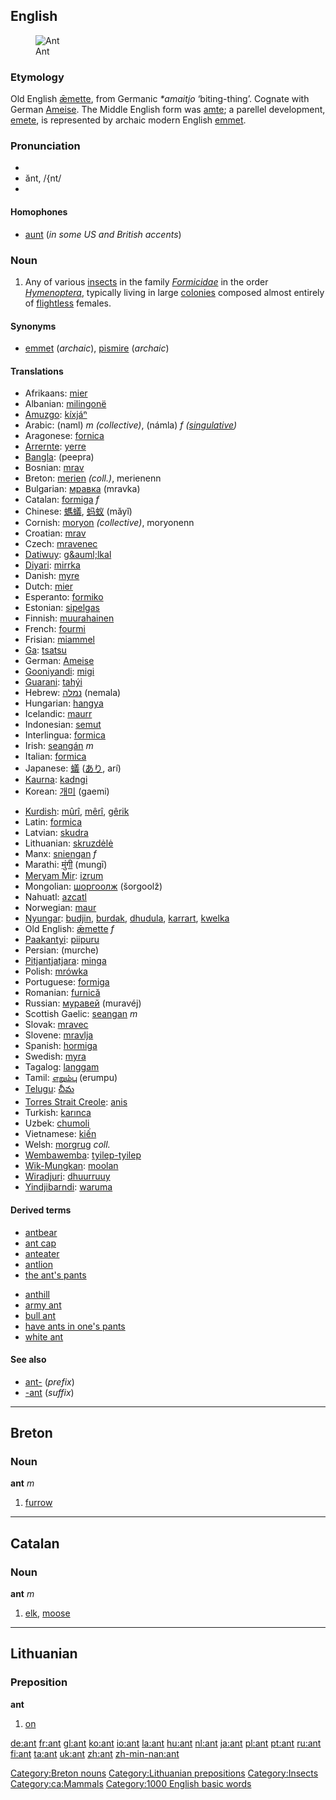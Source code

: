 {{wikipedia}}
==English==

[[Image:Ant.jpg|thumb|Ant]]
===Etymology===
Old English [[æmette|ǣmette]], from Germanic ''*amaitjo'' ‘biting-thing’.  Cognate with German [[Ameise]].  The Middle English form was [[amte]]; a parellel development, [[emete]], is represented by archaic modern English [[emmet]].

===Pronunciation===
*{{IPA|/ænt/}}
*ănt, /{nt/
*{{audio|en-us-ant.ogg|Audio (US)}}

====Homophones====
*[[aunt]] (''in some US and British accents'')

===Noun===
{{en-noun-reg}}

# Any of various [[insect]]s in the family ''[[Formicidae]]'' in the order ''[[Hymenoptera]]'', typically living in large [[colony|colonies]] composed almost entirely of [[flightless]] females.

====Synonyms====
*[[emmet]] (''archaic''), [[pismire]] (''archaic'')

====Translations====
{{top}}
*Afrikaans: [[mier]]
*Albanian: [[milingonë]] {{f}}
*[[Amuzgo]]: [[kíxjáⁿ]]
*Arabic: {{ARchar|[[نمل|نَمْل]]}} (naml) ''m (collective)'', {{ARchar|[[نملة|نَمْلَة]]}} (námla) ''f ([[singulative]])''
*Aragonese: [[fornica]] {{f}}
*[[Arrernte]]: [[yerre]]
*[[Bangla]]: (peepra)
*Bosnian: [[mrav]] {{m}}
*Breton: [[merien]] ''(coll.)'', merienenn {{f}} {{s}}
*Bulgarian: [[мравка]] (mravka) {{f}}
*Catalan: [[formiga]] ''f''
*Chinese: [[螞蟻]], [[蚂蚁]] (mǎyǐ)
*Cornish: [[moryon]] ''(collective)'', moryonenn {{f}} {{s}}
*Croatian: [[mrav]]
*Czech: [[mravenec]] {{m}}
*[[Datiwuy]]: [[g&auml;lkal]]
*[[Diyari]]: [[mirrka]]
*Danish: [[myre]] {{c}}
*Dutch: [[mier]] {{f}}
*Esperanto: [[formiko]]
*Estonian: [[sipelgas]]
*Finnish: [[muurahainen]]
*French: [[fourmi]] {{f}}
*Frisian: [[miammel]]
*[[Ga]]: [[tsatsu]]
*German: [[Ameise]] {{f}}
*[[Gooniyandi]]: [[migi]]
*[[Guarani]]: [[tahýi]]
*Hebrew: [[נמלה]] (nemala) {{f}}
*Hungarian: [[hangya]]
*Icelandic: [[maurr]]
*Indonesian: [[semut]]
*Interlingua: [[formica]]
*Irish: [[seangán]] ''m''
*Italian: [[formica]] {{f}}
*Japanese: [[蟻]] ([[あり]], arí)
*[[Kaurna]]: [[kadngi]]
*Korean: [[개미]] (gaemi)
{{mid}}
*[[Kurdish]]: [[mûrî]], [[mêrî]], [[gêrik]]
*Latin: [[formica]] {{f}}
*Latvian: [[skudra]] {{f}}
*Lithuanian: [[skruzdėlė]] {{f}}
*Manx: [[sniengan]] ''f''
*Marathi: [[मुंगी]] (mungī) 
*[[Meryam Mir]]: [[izrum]]
*Mongolian: [[шоргоолж]] (šorgoolž)
*Nahuatl: [[azcatl]]
*Norwegian: [[maur]]
*[[Nyungar]]: [[budjin]], [[burdak]], [[dhudula]], [[karrart]], [[kwelka]]
*Old English: [[æmette|ǣmette]] ''f''
*[[Paakantyi]]: [[piipuru]]
*Persian: {{FAchar|[[مورچه]]}} (murche)
*[[Pitjantjatjara]]: [[minga]]
*Polish: [[mrówka]] {{f}}
*Portuguese: [[formiga]] {{f}}
*Romanian: [[furnică]] {{f}}
*Russian: [[муравей]] (muravéj) {{m}}
*Scottish Gaelic: [[seangan]] ''m''
*Slovak: [[mravec#Slovak|mravec]] {{m}}
*Slovene: [[mravlja]] {{f}}
*Spanish: [[hormiga]] {{f}}
*Swedish: [[myra]]
*Tagalog: [[langgam]]
*Tamil: [[எறும்பு]] (erumpu)
*[[Telugu]]: [[చీమ]]
*[[Torres Strait Creole]]: [[anis]]
*Turkish: [[karınca]]
*Uzbek: [[chumoli]]
*Vietnamese: [[kiến]]
*Welsh: [[morgrug]] ''coll.''
*[[Wembawemba]]: [[tyilep-tyilep]]
*[[Wik-Mungkan]]: [[moolan]]
*[[Wiradjuri]]: [[dhuurruuy]]
*[[Yindjibarndi]]: [[waruma]]
{{bottom}}

====Derived terms====
{{top2}}
*[[antbear]]
*[[ant cap]]
*[[anteater]]
*[[antlion]]
*[[the ant's pants]]
{{mid2}}
*[[anthill]]
*[[army ant]]
*[[bull ant]]
*[[have ants in one's pants]]
*[[white ant]]
{{bottom}}

====See also====
*[[ant-]] (''prefix'')
*[[-ant]] (''suffix'')

----

==Breton==
===Noun===
'''ant''' ''m''

# [[furrow]]

[[Category:Breton nouns]]

----

==Catalan==
===Noun===
'''ant''' ''m''

#[[elk]], [[moose]]

----

==Lithuanian==
===Preposition===
'''ant'''

# [[on]]

[[Category:Lithuanian prepositions]]
[[Category:Insects]]
[[Category:ca:Mammals]]
[[Category:1000 English basic words]]

[[de:ant]]
[[fr:ant]]
[[gl:ant]]
[[ko:ant]]
[[io:ant]]
[[la:ant]]
[[hu:ant]]
[[nl:ant]]
[[ja:ant]]
[[pl:ant]]
[[pt:ant]]
[[ru:ant]]
[[fi:ant]]
[[ta:ant]]
[[uk:ant]]
[[zh:ant]]
[[zh-min-nan:ant]]